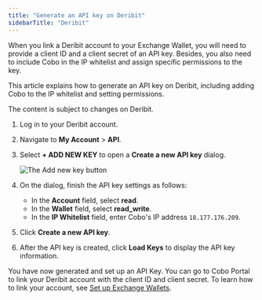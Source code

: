 ```yaml
---
title: "Generate an API key on Deribit"
sidebarTitle: "Deribit"
---
```


When you link a Deribit account to your Exchange Wallet, you will need to provide a client ID and a client secret of an API key. Besides, you also need to include Cobo in the IP whitelist and assign specific permissions to the key.

This article explains how to generate an API key on Deribit, including adding Cobo to the IP whitelist and setting permissions.

<Note>The content is subject to changes on Deribit.</Note>

1. Log in to your Deribit account.
2. Navigate to **My Account** > **API**.
3. Select **+ ADD NEW KEY** to open a **Create a new API key** dialog.

    <img src="/en/images/exchange-wallet/deribit.png" className="screenshot_full_screen" alt="The Add new key button" />

4. On the dialog, finish the API key settings as follows:

    - In the **Account** field, select **read**.
    - In the **Wallet** field, select **read_write**.
    - In the **IP Whitelist** field, enter Cobo's IP address `18.177.176.209`.
5. Click **Create a new API key**.
8. After the API key is created, click **Load Keys** to display the API key information.

You have now generated and set up an API Key. You can go to Cobo Portal to link your Deribit account with the client ID and client secret. To learn how to link your account, see [Set up Exchange Wallets](set-up). 
